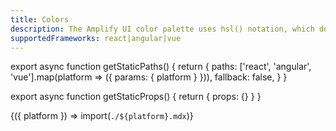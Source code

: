 ```yaml
---
title: Colors
description: The Amplify UI color palette uses hsl() notation, which defines a color by its hue, saturation and lightness.
supportedFrameworks: react|angular|vue
---
```



export async function getStaticPaths() {
  return {
    paths: ['react', 'angular', 'vue'].map(platform => ({ params: { platform } })),
    fallback: false,
  }
}

export async function getStaticProps() {
  return { props: {} }
}

<Fragment useCommonWebContent>{({ platform }) => import(`./${platform}.mdx`)}</Fragment>

